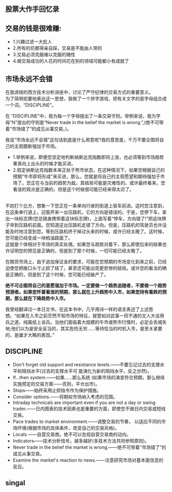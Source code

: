 
## 股票大作手回忆录
<LinkRender alt='股票大作手回忆录' path='https://www.htqhedu.com/upload/1490865257434.pdf' />

## 交易的钱是很难赚:
* 1.兴趣过滤一大批人
* 2.所有的坑都得亲自踩，交易是不能由人带的
* 3.交易必须克服难以克服的赌性
* 4.做交易成功的人花的时间花在别的领域可能都小有成就了

## 市场永远不会错
在我讲授的西方技术分析讲座中，讨论了严守纪律的交易方式的重要意义。
<br/>
为了简明扼要地表达这一思想，我做了一个拼字游戏，把有关文字的首字母组合成一个词，“DISCIPLINE”。

在 “DISCIPLINE”中，我为每一个字母提出了一条交易守则。举例来说，我为字母“N”提出的守则是“Never trade in the belief the market is wrong.”,(绝不可带着“市场错了”的成见从事交易。)。

<HighlightText>
我说“市场永远不会错”这句话到底是什么用意呢?我的意思是，千万不要企图将自己的主观臆断强加于市场。
</HighlightText>

* 1.举例来说，即便您坚定地判断纳斯达克指数即将上涨，也必须等到市场趋势果真向上出头的时候才能买进。
* 2.假定纳斯达克指数本来正处于熊市状态，在这种情况下，如果您根据自己的预期“牛市即将形成”来买进，那么，您就是将自己的主观愿望和期待强加于市场了。您正在与当前的趋势为敌。其结局可能是灾难性的。或许最终看来，您看涨的观点是正确的，但是这个时候很可能已经来得太迟了。
<br/>
不妨打个比方，想象一下您正在一条单向行驶的街道上驱车前进。这时您注意到，在这条单行道上，迎面开来一台压路机，它的方向是错误的。于是，您停下车，拿出一块标志牌(您总随身携带着这块标志牌)，上面写着“停车，方向错了!”把这块牌子举到压路机前面。您知道这台压路机走错了方向。但是，压路机的驾驶员也许没能及时地注意到您。等到压路机终于掉过头来的时候，或许已经太晚了。这时候，您可能已经变成一块柏油路面了。
<br/>
<HighlightText>
这就是个体相对于市场的真实处境。如果您与趋势对着干，那么即使后来的结果也许证明您的预见是正确的，但是到了那个时候，一切可能已经太晚了。
</HighlightText>

在期货市场上，由于追加保证金的要求，可能在您预期的市场变化到来之前，已经迫使您把敞口头寸止损了结了。甚至还可能出现更悲惨的结局。或许您的看法的确是正确的，但是到了这个时候，您可能已经破产了。

**绝不可企图将自己的意愿强加于市场。一定要做一个趋势追随者，不要做一个趋势预测者。如果您怀着看涨的预期，那么就在上升趋势中入市，如果您持有看跌的预期，那么就在下降趋势中入市。**

我曾经翻译过一本日文书，在这本书中，几乎用诗一样的语言表述了上述思想。“如果在入市之前茫然不知市场的特征，就譬如对武事一窍不通的文人大谈用兵之道，纯属纸上谈兵。当他们面临着大规模的牛市或熊市行情时，必定会丢城失地;他们以为是安全妥当的，其实危险无穷......等待恰当的时机入市，是至关紧要的，是雄才大略的表现。”

## DISCIPLINE
* Don't forget old support and resistance levels.——不要忘记过去的支撑水平和阻挡水平(过去的支撑水平可 能演化为新的阻挡水平，反之亦然)。
* If...then system.——如果......那么系统 (如果市场的演变符合预期，那么继续实施预定的交易方案——否则，平仓出市)。
* Stops——始终采用止损指令作为保护措施。
* Consider options.——将期权市场纳入考虑的范围。
* Intraday technicals are important even if you are not a day or swing trader.——日内图表的技术因素也是重要的方面，即使您不做日内交易或短线交易。
* Pace trades to market environment.——调整交易的节奏， 以适应不同的市场环境(根据市场的具体条件，改变自己的交易风格)。
* Locals ——自营交易商。绝不可以忽视自营交易商的动向。
* Indicators——技术分析信号，越多越好(多技术方法共同参照原则)。
* Never trade in the belief the market is wrong.——绝不可带着“市场错了”的成见从事交易。
* Examine the market's reaction to news.——注意研究市场对基本面信息的反应。

## singal
<LinkRender alt='十年美债收益' path='https://www.tradingview.com/symbols/TVC-US10Y/' />